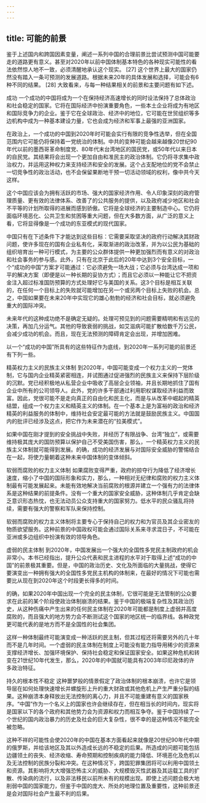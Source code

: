 ```yaml
---
---
---
```

title: 可能的前景
---




鉴于上述国内和跨国因素变量，阐述一系列中国的合理前景比尝试预测中国可能要走的道路更有意义。甚至对2020年以前中国体制基本特色的各种现实可能性的看法依然惊人地不一致，必须清醒地承认这个现实。 [27] 这个世界上最大的国家仍然没有踏入一条可预测的发展道路。根据未来20年的具体发展和选择，可能会有6种不同的结果。 [28] 大致看来，与每一种结果相关的前景和主要问题有如下述。

成功 一个成功的中国将成为一个在保持经济高速增长的同时设法保持了总体政治和社会稳定的国家。它将在国际经济中扮演重要角色，一些本土企业将成为有地区和国际竞争力的企业。鉴于它在全球政治、经济中的地位，它可能在世贸组织等多边机构中成为一种基本建设力量，它也会成为经济和军事上最强的亚洲国家。

在政治上，一个成功的中国到2020年时可能会实行有限的竞争性选举，但在全国范围内它可能仍将保持着一党统治的体制。中共的变种可能会越来越像20世纪90年代以前的墨西哥革命制度党、80年代末台湾地区的国民党，或50年代以来日本的自民党。其结果将会出现一个更加自由和准民主的政治体制。它仍将寻求集中政治权力，并运用这种权力来支持经济和安全的发展。这个占支配地位的党不会禁止一切竞争性的政治活动，也不会保留果断地干预一切活动领域的权利，像中共今天这样。

这个中国应该会为拥有活跃的市场、强大的国家经济作用、令人印象深刻的政府管理质量、更有效的法律体系、改善了的公共服务的提供，以及政府减少地区和社会不平等的计划所取得的进展而感到骄傲。它将是全球经济的主要制造中心。它仍将面临环境恶化、公共卫生和贫困等重大问题，但在大多数方面，从广泛的意义上看，它将显得像是一个成功的东亚模式的现代国家。

中国只有在下述条件下才能达到这些目标：它需要采取坚决的政府行动解决其财政问题，使许多现在的国有企业私有化，采取渐进的政治改革，并为以公民为基础的组织培育出一种可行模式，为主要的公众群体提供一种更加强烈而有意义的对政治和社会事务的参与感。此外，只有在北京于此后的20年中达到3个安全目标，一个“成功的中国”方案才可能通过：它必须避免一场大战；它必须与台湾达成一项和平的解决方案（即便是以一种长期的妥协方式）；而且它必须以一种能让它不把资金注入超过标准国防预算的方式处理好它与美国的关系。这3个目标是相互关联的，在任何一个目标上的失败就可能增加在另一个或另两个目标上失败的机会。总之，中国如果要在未来20年中实现它的雄心勃勃的经济和社会目标，就必须避免重大的国际冲突。

未来年代的这种成功绝不是确定无疑的。处理可预见到的问题需要精明和有远见的决策，再加几分运气。其他的导致衰弱的挑战，如艾滋病可能扩散给数千万公民，会减少成功的机会。而且，现在无法预测的障碍肯定会出现，并增加困难。

以一个“成功的中国”所具有的这些特征作为底线，到2020年一系列可能的前景还有下列一些。

精英权力主义的民族主义体制 到2020年，中国可能变成一个权力主义的一党体制，它与国内企业精英紧密相连，并试图通过促进强烈的民族主义来保持下层阶级的沉默。党已经积极地从私营企业中吸收了高层企业领袖，并且长期地抓住了国有企业中所有的公司领导人。此外，党的许多干部通过利用职权谋取经济利益而致富。因此，党很可能不是走向真正的自由化和民主化，而是与从改革中崛起的精英结盟，组成一个权力主义和精英主义的体制。在一个基本上是为富裕的政治和经济精英的利益服务的体制中，维持社会安定最可能的方法就是鼓励民族主义。中国国内的批评已经涉及这点，把它作为未来潜在的“拉美模式”。

如果中国在刚才提到的安全挑战中失败，并经历了有限战争、台湾“独立”，或需要维持极其庞大的国防预算以保护自己不受美国伤害，那么，一个精英权力主义的民族主义体制就可能得到发展。的确，成功的经济发展与对国际安全威胁的警惕结合在一起，将使力量朝着这种未来中国体制的变体倾斜。

软弱而腐败的权力主义体制 如果腐败变得严重，政府的掠夺行为降低了经济增长速度，缩小了中国的国际形象和实力，那么，一种相对无纪律和腐败的权力主义体制最有可能发展起来。未能有效地解决当前腐败的根源并建立一个强有力的法律体系是这种结果的前提条件。没有一个重大的国家安全威胁，这种体制几乎肯定会缺乏意识形态热忱，也无法动员公众支持重大的国家努力。低水平的民众骚乱将持续，需要有强大的警察和军队来保持控制。

软弱而腐败的权力主义体制将主要专心于保持自己的权力和为官员及其企业密友的物质欲望服务。这种前景的中国政权可能会通过国际关系来寻求混日子，不可能在亚洲或多边组织中扮演有效的领导角色。

虚弱的民主体制 到2020年，中国发展出一个强大的全国性多党民主制政府的机会非常小。本书已经指出，提升公众代表和民主进程的水平对于取得上述“成功的中国”的前景极其重要。但是，中国的政治历史、文化及所面临的大量挑战，使得它要演变出一种拥有强大的全国性多党民主机构的体制来，在最好的情况下可能也需要比从现在到2020年这个时段更长得多的时间。

的确，如果2020年中国出现一个完全的民主体制，它很可能是无法管制的公众要求在此前的某个阶段使政治体制崩溃的结果。鉴于中国的极端复杂性及其政治历史，从这种伤痛中产生出来的任何民主体制在2020年可能都是制度上虚弱并高度腐败的，而且强大的地方势力会不断测试这个国家的地区统一的临界线。各种政党更可能代表的是地方而不是全国性的社会集团。

这样一种体制最终可能演变成一种活跃的民主制，但其过程还将需要另外的几十年而不是几年时间。一个虚弱的民主体制在制度上可能没有能力指导用稀少的资源来支撑经济增长、加强环境保护、保持社会稳定和保证国家安全。如果这种危机和转变在21世纪10年代发生，那么，2020年的中国就可能具有2003年印尼政体的许多政治特征。

持久的根本性不稳定 这种噩梦般的情景假定了政治体制的根本崩溃，也许它是领导层在如何处理快速增长并螺旋形上升的重大财政或其他危机上产生严重分裂的结果。这种崩溃本身释放出无法控制的离心力，并且不可能重建有意义的国家秩序。“中国”作为一个名义上的国家也许会继续存在，但在相当长的时间内，现实将是国家以下的各个政府和其他势力会为资源和权力而相互争夺。鉴于中国持续了一个世纪的国内政治暴力的历史及社会的巨大复杂性，很不幸的是这种情况不能完全被忽略。

这种不祥的可能性会使2020年的中国在基本方面看起来就像是20世纪90年代中期的俄罗斯，并给该地区及其以外造成长远的不稳定的后果。所造成的问题可能包括边疆领土的丧失、经济收缩、寿命预期和控制疾病的能力降低、环境恶化及危机以及无法控制的民族分裂和冲突。在这种情况下，跨国犯罪集团将可以利用中国领土和资源。其影响将大大增强恐怖主义的威胁、大规模毁灭性武器及其运载工具的扩散、传染病的流行，以及非法移民以前所未有的规模出现。即使上述问题会极大地削弱中国的国家能力，但鉴于中国的庞大、所处的地理位置及重要性，这种前景还是会对国际社会产生最不利的后果。
